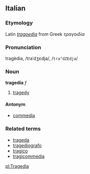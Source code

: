 ==Italian==
===Etymology===
Latin ''[[tragoedia]]'' from Greek ''τραγοιδία''
===Pronunciation===
tragèdia, /traˈdʒɛdja/, /<tt>tra"dZEdja</tt>/
===Noun===
'''tragedia''' ''f''

# [[tragedy]]

====Antonym====
*[[commedia]]

===Related terms===
*[[trageda]]
*[[tragediografo]]
*[[tragico]]
*[[tragicommedia]]

[[pl:Tragedia]]